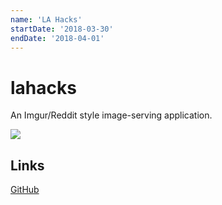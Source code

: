 ```yaml
---
name: 'LA Hacks'
startDate: '2018-03-30'
endDate: '2018-04-01'
---
```


# lahacks

An Imgur/Reddit style image-serving application.

<img
  class=""
  src="./../.vuepress/assets/media/projects/staged/lahacks.png"
/>

## Links

[GitHub](https://github.com/DamSenViet/lahacks)
